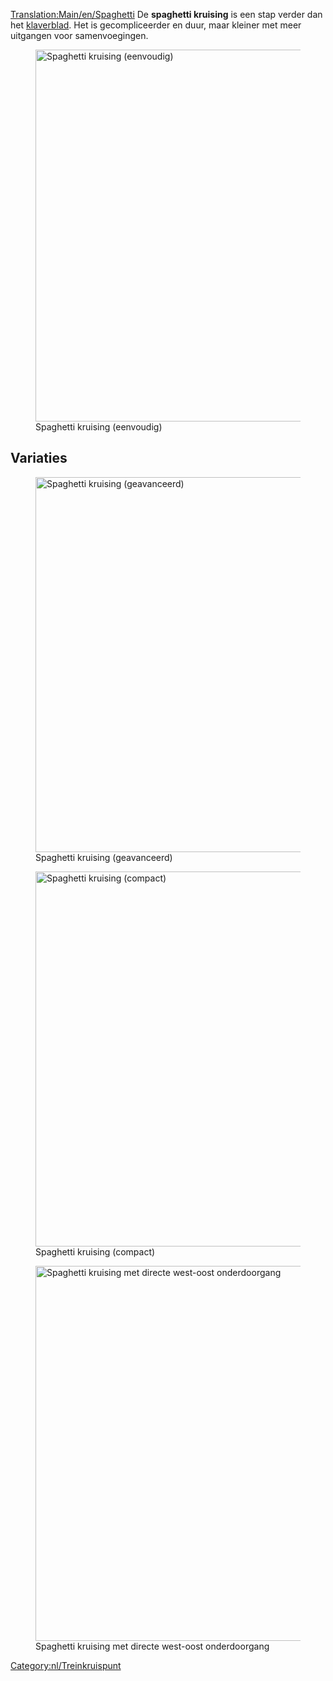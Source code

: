 [[Translation:Main/en/Spaghetti]]
{{en/-}}{{kruispuntenmenu/Nl}}
De '''spaghetti kruising''' is een stap verder dan het [[Main/nl/Klaverblad|klaverblad]]. Het is gecompliceerder en duur, maar kleiner met meer uitgangen voor samenvoegingen.

[[File:en/Spaghetti.png|none|thumb|595px|Spaghetti kruising (eenvoudig)]]

{{Template:Kruispuntcriteria/Nl|Kostbaar|3|1|0|1|1|1|1|0|0|2|0||Defecte treinen hebben alleen effect op linksombochten op één as.|
*Handelt een groot aantal treinen af op hetzelfde moment.
*Functioneert als een U in 2 van de 4 primaire richtingen.
*Neemt een groot gebied in beslag.
*Treinen komen samen voordat zij verdelen over één van de assen.
*Maak het zo dat je langste trein in zijn geheel past in een van de keersporen zonder de hoofdlijn achter zich te blokkeren.
*Benodigd gebied: 16 x 16
}}

==Variaties==
[[File:en/Spaghetti 2.png|none|thumb|600px|Spaghetti kruising (geavanceerd)]]

[[File:en/spaghetti compact.jpeg|none|thumb|600px|Spaghetti kruising (compact)]]

[[File:en/altered spaghetti.png|none|thumb|600px|Spaghetti kruising met directe west-oost onderdoorgang]]

[[Category:nl/Treinkruispunt]]